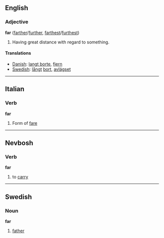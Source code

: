 ==English==
===Adjective===
'''far''' ([[farther]]/[[further]], [[farthest]]/[[furthest]])

#Having great distance with regard to something.

====Translations====
*[[Danish]]: [[langt borte]], [[fjern]]
*[[Swedish]]: [[långt]] [[bort]], [[avlägset]]

----

==Italian==
=== Verb ===
'''far'''

#Form of [[fare]]

----

==Nevbosh==
===Verb===
'''far'''

#to [[carry]]

----
==Swedish==
===Noun===
'''far'''

#[[father]]